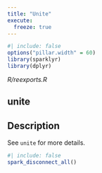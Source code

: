 ```yaml
---
title: "Unite"
execute:
  freeze: true
---
```


```r
#| include: false
options("pillar.width" = 60)
library(sparklyr) 
library(dplyr)
```

*R/reexports.R*

## unite

## Description
See `unite` for more details. 











```r
#| include: false
spark_disconnect_all()
```
